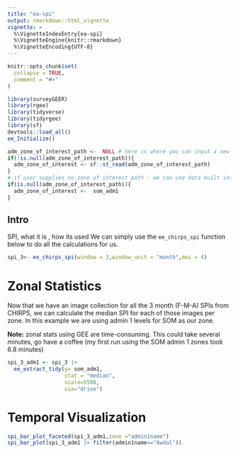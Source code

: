 ```yaml
---
title: "ea-spi"
output: rmarkdown::html_vignette
vignette: >
  %\VignetteIndexEntry{ea-spi}
  %\VignetteEngine{knitr::rmarkdown}
  %\VignetteEncoding{UTF-8}
---
```


```r
knitr::opts_chunk$set(
  collapse = TRUE,
  comment = "#>"
)
```

```r
library(surveyGEER)
library(rgee)
library(tidyverse)
library(tidyrgee)
library(sf)
devtools::load_all()
ee_Initialize()

adm_zone_of_interest_path <-  NULL # here is where you can input a new admin zone for graphing SPI by zone
if(!is.null(adm_zone_of_interest_path)){
  adm_zone_of_interest <- sf::st_read(adm_zone_of_interest_path)
}
# if user supplies no zone of interest path - we can use data built into surveyGEER
if(is.null(adm_zone_of_interest_path)){
  adm_zone_of_interest <-  som_adm1  
}

```

## Intro 
SPI, what it is , how its used
We can simply use the `ee_chirps_spi` function below to do all the calculations for us.
```r
spi_3<- ee_chirps_spi(window = 3,window_unit = "month",moi = 4)
```


# Zonal Statistics

Now that we have an image collection for all the 3 month (F-M-A) SPIs from CHIRPS, we can calculate the median SPI for each of those images per zone. In this example we are using admin 1 levels for SOM as our zone.

**Note:** zonal stats using GEE are time-consuming. This could take several minutes, go have a coffee (my first run using the SOM admin 1 zones took 6.8 minutes) 

```r

spi_3_adm1 <- spi_3 |> 
  ee_extract_tidy(y= som_adm1,
                  stat = "median",
                  scale=5500,
                  via="drive")
```


# Temporal Visualization
```r



spi_bar_plot_faceted(spi_3_adm1,zone ="admin1name")
spi_bar_plot(spi_3_adm1 |> filter(admin1name=="Awdal"))



```






